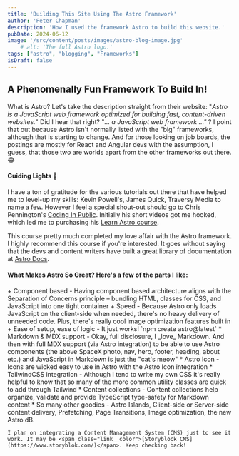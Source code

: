 ```yaml
---
title: 'Building This Site Using The Astro Framework'
author: 'Peter Chapman'
description: 'How I used the framework Astro to build this website.'
pubDate: 2024-06-12
image: '/src/content/posts/images/astro-blog-image.jpg'
    # alt: 'The full Astro logo.'
tags: ["astro", "blogging", "Frameworks"]
isDraft: false
---
```


<Picture src={astroHero} alt="Astro logo on SpaceX launch" format="avif" />

## A Phenomenally Fun Framework To Build In!

What is Astro? Let's take the description straight from their website: "*Astro is a JavaScript web framework optimized for building fast, content-driven websites.*" Did I hear that right? "*... a JavaScript web framework ..."* ? I point that out because Astro isn't normally listed with the "big" frameworks, although that is starting to change. And for those looking on job boards, the postings are mostly for React and Angular devs with the assumption, I guess, that those two are worlds apart from the other frameworks out there. 😂

#### Guiding Lights 🔦

I have a ton of gratitude for the various tutorials out there that have helped me to level-up my skills: Kevin Powell's, James Quick, Traversy Media to name a few. However I feel a special shout-out should go to Chris Pennington's <span class="link__color">[Coding In Public](https://www.youtube.com/@CodinginPublic)</span>. Initially his short videos got me hooked, which led me to  purchasing his <span class="link__color"> [Learn&nbsp;Astro&nbsp;course](https://learnastro.dev/)</span>.  

This course pretty much completed my love affair with the Astro framework. I highly recommend this course if you're interested. It goes without saying that the devs and content writers have built a great library of documentation at <span class="link__color">[Astro Docs](https://docs.astro.build/en/getting-started/)</span>.

#### What Makes Astro So Great? Here's a few of the parts I like:
<span class="blog-page_astro-list">
    + Component based
      - Having component based architecture aligns with the Separation of Concerns principle – bundling HTML, classes for CSS, and JavaScript into one tight container
    + Speed
      - Because Astro only loads JavaScript on the client-side when needed, there's no heavy delivery of unneeded code. Plus, there's really cool image optimization features built in
    + Ease of setup, ease of logic
      - It just works! `npm create astro@latest`
    * Markdown & MDX support
      - Okay, full disclosure, I _love_ Markdown. And then with full MDX support (via Astro integration) to be able to use Astro components (the above SpaceX photo, nav, hero, footer, heading, about etc.) and JavaScript in Markdown is just the "cat's meow"
    * Astro Icon 
      - Icons are wicked easy to use in Astro with the Astro Icon integration
    * TailwindCSS integration
      - Although I tend to write my own CSS it's really helpful to know that so many of the more common utility classes are quick to add through Tailwind 
    * Content collections
      - Content collections help organize, validate and provide TypeScript type-safety for Markdown content 
    * So many other goodies
      - Astro Islands, Client-side or Server-side content delivery, Prefetching, Page Transitions, Image optimization, the new Astro dB. 

    I plan on integrating a Content Management System (CMS) just to see it work. It may be <span class="link__color">[Storyblock CMS](https://www.storyblok.com/)</span>. Keep checking back!   
</span>